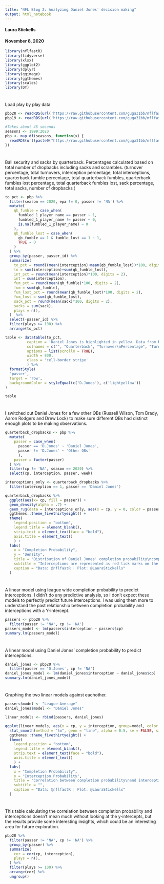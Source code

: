 ```yaml
---
title: "NFL Blog 2: Analyzing Daniel Jones' decision making"
output: html_notebook
---
```

#### Laura Stickells
#### November 8, 2020

```r
library(nflfastR)
library(tidyverse)
library(xlsx)
library(ggplot2)
library(dplyr)
library(ggimage)
library(ggthemes)
library(scales)
library(DT)
```
#
Load play by play data
```r
pbp20 <- readRDS(url('https://raw.githubusercontent.com/guga31bb/nflfastR-data/master/data/play_by_play_2020.rds'))
pbp19 <- readRDS(url('https://raw.githubusercontent.com/guga31bb/nflfastR-data/master/data/play_by_play_2019.rds'))

#Takes about 45 seconds
seasons <- 1999:2020
pbp <- map_df(seasons, function(x) {
  readRDS(url(paste0("https://raw.githubusercontent.com/guga31bb/nflfastR-data/master/data/play_by_play_",x,".rds")))
})
```

#
Ball security and sacks by quarterback. Percentages calculated based on total number of dropbacks including sacks and scrambles. (turnover percentage, total turnovers, interception percentage, total interceptions, quarterback fumble percentage, total quarterback fumbles, quarterback fumbles lost percentage, total quarterback fumbles lost, sack percentage, total sacks, number of dropbacks )
```r
to_pct <- pbp %>%
  filter(season == 2020, epa != 0, passer != 'NA') %>%
  mutate(
    qb_fumble = case_when(
      fumbled_1_player_name == passer ~ 1,
      fumbled_1_player_name != passer ~ 0,
      is.na(fumbled_1_player_name) ~ 0
    ),
    qb_fumble_lost = case_when(
      qb_fumble == 1 & fumble_lost == 1 ~ 1,
      TRUE ~ 0
    )
  ) %>%
  group_by(passer, passer_id) %>% 
  summarize(
    to_pct = round((mean(interception)+mean(qb_fumble_lost))*100, digits = 2),
    to = sum(interception)+sum(qb_fumble_lost),
    int_pct = round(mean(interception)*100, digits = 2),
    int = sum(interception),
    fum_pct = round(mean(qb_fumble)*100, digits = 2),
    fum = sum(qb_fumble),
    fum_lost_pct = round(mean(qb_fumble_lost)*100, digits = 2),
    fum_lost = sum(qb_fumble_lost),
    sack_pct = round(mean(sack)*100, digits = 2),
    sacks = sum(sack),
    plays = n(),
  )  %>%
  select(-passer_id) %>%
  filter(plays >= 100) %>%
  arrange(to_pct)

table <- datatable(to_pct,
          caption = 'Daniel Jones is highlighted in yellow. Data from NFLfastR.',
          colnames = c("", "Quarterback", "Turnover\nPercentage", "Turnovers", "Interception\nPercentage", "Interceptions", "Fumble\nPercentage", "Fumbles", "Fumbles\nLost\nPercentage", "Fumbles\nLost", "Sack\nPercentage", "Sacks", "Dropbacks"),
          options = list(scrollX = TRUE),
          width = 800,
          class = 'cell-border stripe'
          ) %>% 
  formatStyle(
  'passer',
  target = 'row',
  backgroundColor = styleEqual(c('D.Jones'), c('lightyellow'))
)

table

```

#
I switched out Daniel Jones for a few other QBs (Russell Wilson, Tom Brady, Aaron Rodgers and Drew Lock) to make sure different QBs had distinct enough plots to be making observations.
```r
quarterback_dropbacks <- pbp %>%
  mutate(
    passer = case_when(
      passer == 'D.Jones' ~ 'Daniel Jones',
      passer != 'D.Jones' ~ 'Other QBs'
      ),
    passer = factor(passer)
  ) %>%
  filter(cp != 'NA', season == 2020) %>%
  select(cp, interception, passer, week)

interceptions_only <- quarterback_dropbacks %>%
  filter(interception == 1, passer == 'Daniel Jones')

quarterback_dropbacks %>%
  ggplot(aes(x= cp, fill = passer)) +
  geom_density(alpha = .7) +
  geom_rug(data = interceptions_only, aes(x = cp, y = 0, color = passer), position = position_jitter(height = 0), show.legend = F, length = unit(0.05, "npc")) +
  ggthemes::theme_fivethirtyeight() +
  theme(
    legend.position = "bottom",
    legend.title = element_blank(),
    strip.text = element_text(face = "bold"),
    axis.title = element_text()
    ) +
  labs(
    x = "Completion Probability",
    y = "Density",
    title = "Distribution of Daniel Jones' completion probability\ncompared to the rest of the league",
    subtitle = "Interceptions are represented as red tick marks on the x-axis",
    caption = "Data: @nflfastR | Plot: @LauraStickells"
  )

```

#
A linear model using league wide completion probability to predict interceptions. I didn't do any predictive analysis, so I don't expect these models to perfectly predict future interceptions. I was using them more to understand the past relationship between completion probability and interceptions with a Y-intercept.
```r
passers <- pbp20 %>%
  filter(passer != 'NA', cp != 'NA')
passers_model <- lm(passers$interception ~ passers$cp)
summary.lm(passers_model)
```

#
A linear model using Daniel Jones' completion probability to predict interceptions.
```r
daniel_jones <- pbp20 %>%
  filter(passer == 'D.Jones', cp != 'NA')
daniel_jones_model <- lm(daniel_jones$interception ~ daniel_jones$cp)
summary.lm(daniel_jones_model)
```

#
Graphing the two linear models against eachother.
```r
passers$model <- "League Average"
daniel_jones$model <- "Daniel Jones"

linear_models <- rbind(passers, daniel_jones)

ggplot(linear_models, aes(x = cp, y = interception, group=model, color =model)) + 
  stat_smooth(method = "lm", geom = "line", alpha = 0.5, se = FALSE, size = 1) +
  ggthemes::theme_fivethirtyeight() +
  theme(
    legend.position = "bottom",
    legend.title = element_blank(),
    strip.text = element_text(face = "bold"),
    axis.title = element_text()
    ) +
  labs(
    x = "Completion Probability",
    y = "Interception Probability",
    title = "Correlation between completion probability\nand interceptions",
    subtitle = "",
    caption = "Data: @nflfastR | Plot: @LauraStickells"
  )
```

#
This table calculating the correlation between completion probability and interceptions doesn't mean much without looking at the y-intercepts, but the results provide some interesting insights, which could be an interesting area for future exploration.
```r
pbp20 %>%
  filter(passer != 'NA', cp != 'NA') %>%
  group_by(passer) %>%
  summarize(
    cor = cor(cp, interception), 
    plays = n(), 
  ) %>%
  filter(plays >= 100) %>%
  arrange(cor) %>%
  ungroup()
```

#
#
